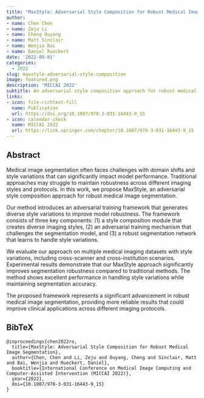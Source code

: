 ```yaml
---
title: "MaxStyle: Adversarial Style Composition for Robust Medical Image Segmentation"
author: 
- name: Chen Chen
- name: Zeju Li
- name: Cheng Ouyang
- name: Matt Sinclair
- name: Wenjia Bai
- name: Daniel Rueckert
date: '2022-09-01'
categories:
  - 2022
slug: maxstyle-adversarial-style-composition
image: featured.png
description: 'MICCAI 2022'
subtitle: An adversarial style composition approach for robust medical image segmentation.
links:
- icon: file-richtext-fill
  name: Publication
  url: https://doi.org/10.1007/978-3-031-16443-9_15
- icon: calendar-check
  name: MICCAI 2022
  url: https://link.springer.com/chapter/10.1007/978-3-031-16443-9_15
---
```


## Abstract

Medical image segmentation often faces challenges with domain shifts and style variations that can significantly impact model performance. Traditional approaches may struggle to maintain robustness across different imaging styles and protocols. In this work, we propose MaxStyle, an adversarial style composition approach for robust medical image segmentation.

Our method introduces an adversarial training framework that generates diverse style variations to improve model robustness. The framework consists of three key components: (1) a style composition module that creates diverse imaging styles, (2) an adversarial training mechanism that challenges the segmentation model, and (3) a robust segmentation network that learns to handle style variations.

We evaluate our approach on multiple medical imaging datasets with style variations, including cross-scanner and cross-institution scenarios. Experimental results demonstrate that our MaxStyle approach significantly improves segmentation robustness compared to traditional methods. The method shows excellent performance in handling style variations while maintaining segmentation accuracy.

The proposed framework represents a significant advancement in robust medical image segmentation, providing more reliable results that could improve clinical applications across different imaging protocols.

## BibTeX

```{=html}
<pre class="quarto-appendix-bibtex" data-clipboard-text="@inproceedings{chen2022ro,
  title={MaxStyle: Adversarial Style Composition for Robust Medical Image Segmentation},
  author={Chen, Chen and Li, Zeju and Ouyang, Cheng and Sinclair, Matt and Bai, Wenjia and Rueckert, Daniel},
  booktitle={International Conference on Medical Image Computing and Computer-Assisted Intervention (MICCAI 2022)},
  year={2022},
  doi={10.1007/978-3-031-16443-9_15}
}"><code>@inproceedings{chen2022ro,
  title={MaxStyle: Adversarial Style Composition for Robust Medical Image Segmentation},
  author={Chen, Chen and Li, Zeju and Ouyang, Cheng and Sinclair, Matt and Bai, Wenjia and Rueckert, Daniel},
  booktitle={International Conference on Medical Image Computing and Computer-Assisted Intervention (MICCAI 2022)},
  year={2022},
  doi={10.1007/978-3-031-16443-9_15}
}</code></pre>
``` 
